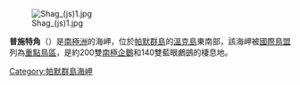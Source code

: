 [[Image:Shag_(js)1.jpg|thumb]]

'''普施特角'''（{{lang-en|Pursuit Point}}）是[[南極洲|南極洲]]的海岬，位於[[帕默群島|帕默群島]]的[[溫克島|溫克島]]東南部，該海岬被[[國際鳥盟|國際鳥盟]]列為[[重點鳥區|重點鳥區]]，是約200雙[[南極企鵝|南極企鵝]]和140雙藍眼鸕鷀的棲息地。

{{coord|64|55|S|63|27|W|source:BLI|display=title}}

{{DEFAULTSORT:Pursuit Point}}
[[Category:帕默群島海岬|Category:帕默群島海岬]]


{{PalmerArchipelago-geo-stub}}